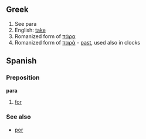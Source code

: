 ==Greek==
#See para
#English: [[take]]
#Romanized form of [[πάρα]]
#Romanized form of [[παρά]] - [[past]], used also in clocks

==Spanish==
===Preposition===
'''para'''

# [[for]]

===See also===
*[[por]]